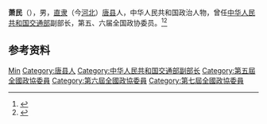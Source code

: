 {{Otheruses|other=名为萧民的其他人物|萧民}}

'''萧民'''（{{bd|1913年|}}），男，[[直隶|直隶]]（今[[河北|河北]]）[[唐县|唐县]]人，中华人民共和国政治人物，曾任[[中华人民共和国交通部|中华人民共和国交通部]]副部长，第五、六届全国政协委员。<ref>{{Cite book|title=中华人民共和国职官志|author=何虎生, 李耀东, 向常福主编|publisher=中国社会出版社|year=2003|isbn=9787800883934|location=北京|pages=}}</ref><ref>{{Cite book|title=历届全国政协委员人名辞典|author=|publisher=中国国际广播出版社|year=1996|isbn=9787507813746|location=北京|pages=286}}</ref>

== 参考资料 ==
{{reflist}}

{{中国人物小作品}}

{{Authority control}}
{{DEFAULTSORT:Xiao萧}}
[[Category:萧姓|Min]]
[[Category:唐县人|Category:唐县人]]
[[Category:中华人民共和国交通部副部长|Category:中华人民共和国交通部副部长]]
[[Category:第五屆全國政協委員|Category:第五屆全國政協委員]]
[[Category:第六屆全國政協委員|Category:第六屆全國政協委員]]
[[Category:第七屆全國政協委員|Category:第七屆全國政協委員]]